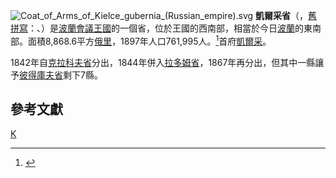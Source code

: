 [[File:Coat_of_Arms_of_Kielce_gubernia_(Russian_empire).svg|right]]
'''凱爾采省'''（{{lang-ru|Келецкая губерния}}，[[俄語改革|舊拼寫]]：{{lang|ru|''Кѣлецкая губернія''}}、{{lang-pl|Gubernia kielecka}}）是[[波蘭會議王國|波蘭會議王國]]的一個省，位於王國的西南部，相當於今日[[波蘭|波蘭]]的東南部。面積8,868.6平方[[俄里|俄里]]，1897年人口761,995人。<ref>{{Cite web |url=http://demoscope.ru/weekly/ssp/rus_gub_97.php?reg=53 |title=1897年人口普查 |accessdate=2010-01-04 |archive-date=2014-08-12 |archive-url=https://web.archive.org/web/20140812205939/http://demoscope.ru/weekly/ssp/rus_gub_97.php?reg=53 |dead-url=no }}</ref>首府[[凱爾采|凱爾采]]。

1842年自[[克拉科夫省|克拉科夫省]]分出，1844年併入[[拉多姆省|拉多姆省]]，1867年再分出，但其中一縣讓予[[彼得庫夫省_(俄羅斯帝國)|彼得庫夫省]]剩下7縣。

==參考文獻==
<div class="references-small">
<references></references>
</div>
{{ImpRussia}}
[[Category:波蘭會議王國行政區劃|K]]